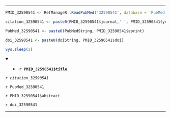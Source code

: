 

---

```r

PMID_32590541 <- RefManageR::ReadPubMed('32590541', database = 'PubMed')

citation_32590541 <- paste0(PMID_32590541$journal,' ', PMID_32590541$year, ' ', PMID_32590541$month,';', PMID_32590541$volume,'(', PMID_32590541$number,'):', PMID_32590541$pages)

PubMed_32590541 <- paste0(PubMedString, PMID_32590541$eprint)

doi_32590541 <- paste0(doiString, PMID_32590541$doi)

Sys.sleep(1)

```

<details open> <summary>
- **`r PMID_32590541$title`**
</summary> 

*`r citation_32590541`*

`r PubMed_32590541`

`r PMID_32590541$abstract`

`r doi_32590541`

</details>

---


